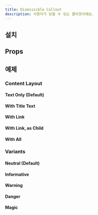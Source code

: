 ```yaml
---
title: Dismissible Callout
description: 사용자가 닫을 수 있는 콜아웃이에요.
---
```


<ComponentExample name="dismissible-callout-preview" />

## 설치

<Installation name="callout" />

## Props

<ReactTypeTable
  path="./registry/ui/callout.tsx"
  name="DismissibleCalloutProps"
/>

## 예제

### Content Layout

#### Text Only (Default)

<ComponentExample name="dismissible-callout-text-only" />

#### With Title Text

<ComponentExample name="dismissible-callout-with-title-text" />

#### With Link

<ComponentExample name="dismissible-callout-with-link" />

#### With Link, as Child

<ComponentExample name="dismissible-callout-with-link-as-child" />

#### With All

<ComponentExample name="dismissible-callout-with-all" />

### Variants

#### Neutral (Default)

<ComponentExample name="dismissible-callout-neutral" />

#### Informative

<ComponentExample name="dismissible-callout-informative" />

#### Warning

<ComponentExample name="dismissible-callout-warning" />

#### Danger

<ComponentExample name="dismissible-callout-danger" />

#### Magic

<ComponentExample name="dismissible-callout-magic" />

